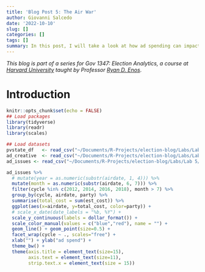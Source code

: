 ```yaml
---
title: 'Blog Post 5: The Air War'
author: Giovanni Salcedo
date: '2022-10-10'
slug: []
categories: []
tags: []
summary: In this post, I will take a look at how ad spending can impact voteshare on the district level and what this means for the 2022 election based on ad data from the 2018 election.
---
```


*This blog is part of a series for Gov 1347: Election Analytics, a course at [Harvard University](https://www.harvard.edu/) taught by Professor [Ryan D. Enos](http://ryandenos.com/)*.

# Introduction

```r
knitr::opts_chunk$set(echo = FALSE)
## Load packages
library(tidyverse)
library(readr)
library(scales)

## Load datasets
pvstate_df   <- read_csv("~/Documents/R-Projects/election-blog/Labs/Lab 5/incumb_dist_1948-2020 (3).csv")
ad_creative  <- read_csv("~/Documents/R-Projects/election-blog/Labs/Lab 5/ads_2006_2018.csv")
ad_issues <- read_csv("~/Documents/R-Projects/election-blog/Labs/Lab 5/ads_issues_2012-2018.csv")
```

```r
ad_issues %>%
  # mutate(year = as.numeric(substr(airdate, 1, 4))) %>%
  mutate(month = as.numeric(substr(airdate, 6, 7))) %>%
  filter(cycle %in% c(2012, 2014, 2016, 2018), month > 7) %>%
  group_by(cycle, airdate, party) %>%
  summarise(total_cost = sum(est_cost)) %>%
  ggplot(aes(x=airdate, y=total_cost, color=party)) +
  # scale_x_date(date_labels = "%b, %Y") +
  scale_y_continuous(labels = dollar_format()) +
  scale_color_manual(values = c("blue","red"), name = "") +
  geom_line() + geom_point(size=0.5) +
  facet_wrap(cycle ~ ., scales="free") +
  xlab("") + ylab("ad spend") +
  theme_bw() +
  theme(axis.title = element_text(size=15),
        axis.text = element_text(size=11),
        strip.text.x = element_text(size = 15))
```

